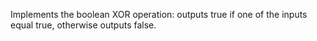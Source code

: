 Implements the boolean XOR operation: outputs true if <span class="highlight">one</span> of the inputs equal true, otherwise outputs false.